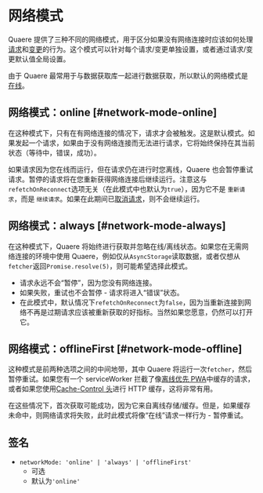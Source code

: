 # 网络模式

Quaere 提供了三种不同的网络模式，用于区分如果没有网络连接时应该如何处理[请求](/docs/api)和[变更](../docs/mutation)的行为。这个模式可以针对每个请求/变更单独设置，或者通过请求/变更默认值全局设置。

由于 Quaere 最常用于与数据获取库一起进行数据获取，所以默认的网络模式是[在线](#network-mode-online)。

## 网络模式：online [#network-mode-online]

在这种模式下，只有在有网络连接的情况下，请求才会被触发。这是默认模式。如果发起一个请求，如果由于没有网络连接而无法进行请求，它将始终保持在其当前状态（等待中，错误，成功）。

如果请求因为您在线而运行，但在请求仍在进行时您离线，Quaere 也会暂停重试请求。暂停的请求将在您重新获得网络连接后继续运行。注意这与`refetchOnReconnect`选项无关（在此模式中也默认为`true`），因为它不是 `重新请求`，而是 `继续请求`。如果在此期间已[取消请求](../guides/query-cancellation)，则不会继续运行。

## 网络模式：always [#network-mode-always]

在这种模式下，Quaere 将始终进行获取并忽略在线/离线状态。如果您在无需网络连接的环境中使用 Quaere，例如仅从`AsyncStorage`读取数据，或者仅想从`fetcher`返回`Promise.resolve(5)`，则可能希望选择此模式。

- 请求永远不会“暂停”，因为您没有网络连接。
- 如果失败，重试也不会暂停 - 请求将进入“错误”状态。
- 在此模式中，默认情况下`refetchOnReconnect`为`false`，因为当重新连接到网络不再是过期请求应该被重新获取的好指标。当然如果您愿意，仍然可以打开它。

## 网络模式：offlineFirst [#network-mode-offline]

这种模式是前两种选项之间的中间地带，其中 Quaere 将运行一次`fetcher`，然后暂停重试。如果您有一个 serviceWorker 拦截了像[离线优先 PWA](https://developer.mozilla.org/en-US/docs/Web/Progressive_web_apps/Offline_Service_workers)中缓存的请求，或者如果您使用[Cache-Control 头](https://developer.mozilla.org/en-US/docs/Web/HTTP/Caching#the_cache-control_header)进行 HTTP 缓存，这将非常有用。

在这些情况下，首次获取可能成功，因为它来自离线存储/缓存。但是，如果缓存未命中，则网络请求将失败，此时此模式将像“在线”请求一样行为 - 暂停重试。

## 签名

- `networkMode: 'online' | 'always' | 'offlineFirst'`
  - 可选
  - 默认为`'online'`
